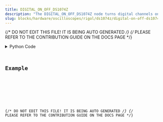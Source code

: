 ```yaml
---
title: DIGITAL_ON_OFF_DS1074Z
description: "The DIGITAL_ON_OFF_DS1074Z node turns digital channels on or off for the DS1074Z."
slug: blocks/hardware/oscilloscopes/rigol/ds1074z/digital-on-off-ds1074z
---
```


{/* DO NOT EDIT THIS FILE! IT IS BEING AUTO GENERATED */}
{/* PLEASE REFER TO THE CONTRIBUTION GUIDE ON THE DOCS PAGE */}


<PythonDocsDisplay docstring={docstring} />
<details>
<summary>Python Code</summary>



<Code code={pythonCode} lang="py" wrap theme="dracula" />

[Find this Flojoy Block on GitHub](https://github.com/flojoy-ai/blocks/blob/main/blocks/HARDWARE/OSCILLOSCOPES/RIGOL/DS1074Z/DIGITAL_ON_OFF_DS1074Z/DIGITAL_ON_OFF_DS1074Z.py)

</details>

## Example


<GetHelpWidget />


<AppDisplay app={app} blockName="DIGITAL_ON_OFF_DS1074Z" client:visible />


<Example />

{/* DO NOT EDIT THIS FILE! IT IS BEING AUTO GENERATED */}
{/* PLEASE REFER TO THE CONTRIBUTION GUIDE ON THE DOCS PAGE */}
